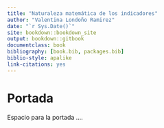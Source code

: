 ```yaml
--- 
title: "Naturaleza matemática de los indicadores"
author: "Valentina Londoño Ramirez"
date: "`r Sys.Date()`"
site: bookdown::bookdown_site
output: bookdown::gitbook
documentclass: book
bibliography: [book.bib, packages.bib]
biblio-style: apalike
link-citations: yes
---
```


# Portada{-}

Espacio para la portada ....